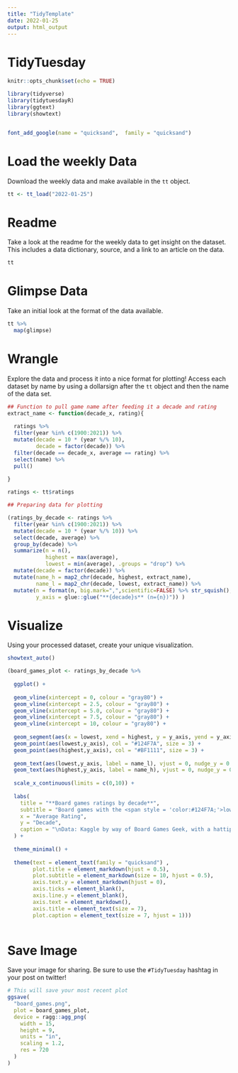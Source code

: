 ```yaml
---
title: "TidyTemplate"
date: 2022-01-25
output: html_output
---
```


# TidyTuesday


```r

knitr::opts_chunk$set(echo = TRUE)

library(tidyverse)
library(tidytuesdayR)
library(ggtext)
library(showtext)


font_add_google(name = "quicksand",  family = "quicksand")

```

# Load the weekly Data

Download the weekly data and make available in the `tt` object.

```r

tt <- tt_load("2022-01-25")

```


# Readme

Take a look at the readme for the weekly data to get insight on the dataset.
This includes a data dictionary, source, and a link to an article on the data.

```r

tt

```


# Glimpse Data

Take an initial look at the format of the data available.

```r

tt %>% 
  map(glimpse)

```

# Wrangle

Explore the data and process it into a nice format for plotting! Access each dataset by name by using a dollarsign after the `tt` object and then the name of the data set.

```r
## Function to pull game name after feeding it a decade and rating
extract_name <- function(decade_x, rating){
  
  ratings %>% 
  filter(year %in% c(1900:2021)) %>% 
  mutate(decade = 10 * (year %/% 10),
         decade = factor(decade)) %>% 
  filter(decade == decade_x, average == rating) %>% 
  select(name) %>% 
  pull()
  
}

```


```r

ratings <- tt$ratings

## Preparing data for plotting

(ratings_by_decade <- ratings %>% 
  filter(year %in% c(1900:2021)) %>% 
  mutate(decade = 10 * (year %/% 10)) %>% 
  select(decade, average) %>% 
  group_by(decade) %>% 
  summarize(n = n(),
            highest = max(average),
            lowest = min(average), .groups = "drop") %>% 
  mutate(decade = factor(decade)) %>% 
  mutate(name_h = map2_chr(decade, highest, extract_name),
         name_l = map2_chr(decade, lowest, extract_name)) %>% 
  mutate(n = format(n, big.mark=",",scientific=FALSE) %>% str_squish(),
         y_axis = glue::glue("**{decade}s** (n={n})")) )

```


# Visualize

Using your processed dataset, create your unique visualization.

```r

showtext_auto()

(board_games_plot <- ratings_by_decade %>% 
    
  ggplot() +
    
  geom_vline(xintercept = 0, colour = "gray80") +
  geom_vline(xintercept = 2.5, colour = "gray80") +
  geom_vline(xintercept = 5.0, colour = "gray80") +
  geom_vline(xintercept = 7.5, colour = "gray80") +
  geom_vline(xintercept = 10, colour = "gray80") +
    
  geom_segment(aes(x = lowest, xend = highest, y = y_axis, yend = y_axis), col = "#C2C23A", size = 0.8) +
  geom_point(aes(lowest,y_axis), col = "#124F7A", size = 3) +
  geom_point(aes(highest,y_axis), col = "#BF1111", size = 3) +
  
  geom_text(aes(lowest,y_axis, label = name_l), vjust = 0, nudge_y = 0.3, size = 2.4, fontface = "bold", family = "quicksand") +
  geom_text(aes(highest,y_axis, label = name_h), vjust = 0, nudge_y = 0.3, size = 2.4, fontface = "bold", family = "quicksand") + 
  
  scale_x_continuous(limits = c(0,10)) +
  
  labs(
    title = "**Board games ratings by decade**",
    subtitle = "Board games with the <span style = 'color:#124F7A;'>lowest</span> and <span style = 'color:#BF1111;'>highest</span> average rating by decade, published bewteen 1900 and 2021",
    x = "Average Rating",
    y = "Decade",
    caption = "\nData: Kaggle by way of Board Games Geek, with a hattip to David and Georgios\n\nPlot: Orignal Plot made by Lee Olney, recreated by Emmanuel Ugochukwu"
  ) +
  
  theme_minimal() +
  
  theme(text = element_text(family = "quicksand") ,
        plot.title = element_markdown(hjust = 0.5),
        plot.subtitle = element_markdown(size = 10, hjust = 0.5),
        axis.text.y = element_markdown(hjust = 0),
        axis.ticks = element_blank(),
        axis.line.y = element_blank(),
        axis.text = element_markdown(),
        axis.title = element_text(size = 7),
        plot.caption = element_text(size = 7, hjust = 1)))
  
```



# Save Image

Save your image for sharing. Be sure to use the `#TidyTuesday` hashtag in your post on twitter! 

```r

# This will save your most recent plot
ggsave(
  "board_games.png",
  plot = board_games_plot,
  device = ragg::agg_png(
    width = 15,
    height = 9,
    units = "in",
    scaling = 1.2,
    res = 720
  )
)

```
